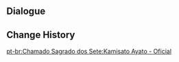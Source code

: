{{Genius Invokation TCG Stage
|title        = Kamisato Ayato: Serious
|type         = Serious Showdown
|group        = Invitation Board
|character    = Kamisato Ayato
|requirement  = 7
|introduction = "A game with you should be a joyous occasion... Alright, let's have a duel."<br>{{Color|bp|Special Rule: "Kamisato Ayato" starts with the Talent Card "Kyouka Fuushi" equipped.}}
|objective_1  = Achieve victory
|reward_1     = Lucky Coin*1000
|lineup       = Kamisato Ayato;Kamisato Ayaka;Bennett
|action       = Kyouka Fuushi;Kyouka Fuushi;Wine-Stained Tricorne;Wine-Stained Tricorne;Traveler's Handy Sword;Traveler's Handy Sword;Sacrificial Sword;Sacrificial Sword;Favonius Sword;Favonius Sword;Wagner;Wagner;Parametric Transformer;Parametric Transformer;Ellin;Ellin;Jueyun Guoba;Jueyun Guoba;Northern Smoked Chicken;Northern Smoked Chicken;Minty Meat Rolls;Minty Meat Rolls;Broken Rime's Echo;Broken Rime's Echo;Strategize;Strategize;Witch's Scorching Hat;Witch's Scorching Hat;Grand Narukami Shrine;Grand Narukami Shrine;
}}

==Dialogue==
{{Transclude|Genius Invokation TCG/Stage/Kamisato Ayato|Serious Showdown}}

==Change History==
{{Change History|3.6}}

[[pt-br:Chamado Sagrado dos Sete:Kamisato Ayato - Oficial]]